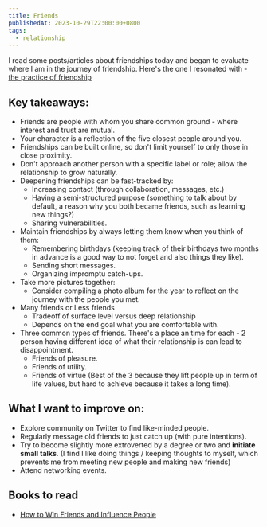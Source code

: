 ```yaml
---
title: Friends
publishedAt: 2023-10-29T22:00:00+0800
tags:
  - relationship
---
```


I read some posts/articles about friendships today and began to evaluate where I am in the journey of friendship. Here's the one I resonated with - [the practice of friendship](https://tasshin.com/blog/the-practice-of-friendship/?curius=1417)

## Key takeaways:

- Friends are people with whom you share common ground - where interest and trust are mutual.
- Your character is a reflection of the five closest people around you.
- Friendships can be built online, so don't limit yourself to only those in close proximity.
- Don't approach another person with a specific label or role; allow the relationship to grow naturally.
- Deepening friendships can be fast-tracked by:
  - Increasing contact (through collaboration, messages, etc.)
  - Having a semi-structured purpose (something to talk about by default, a reason why you both became friends, such as learning new things?)
  - Sharing vulnerabilities.
- Maintain friendships by always letting them know when you think of them:
  - Remembering birthdays (keeping track of their birthdays two months in advance is a good way to not forget and also things they like).
  - Sending short messages.
  - Organizing impromptu catch-ups.
- Take more pictures together:
  - Consider compiling a photo album for the year to reflect on the journey with the people you met.
- Many friends or Less friends
  - Tradeoff of surface level versus deep relationship
  - Depends on the end goal what you are comfortable with.
- Three common types of friends. There's a place an time for each - 2 person having different idea of what their relationship is can lead to disappointment.
  - Friends of pleasure.
  - Friends of utility.
  - Friends of virtue (Best of the 3 because they lift people up in term of life values, but hard to achieve because it takes a long time).

## What I want to improve on:

- Explore community on Twitter to find like-minded people.
- Regularly message old friends to just catch up (with pure intentions).
- Try to become slightly more extroverted by a degree or two and **initiate small talks**. (I find I like doing things / keeping thoughts to myself, which prevents me from meeting new people and making new friends)
- Attend networking events.

## Books to read

- [How to Win Friends and Influence People](https://www.goodreads.com/book/show/4865.How_to_Win_Friends_and_Influence_People)
